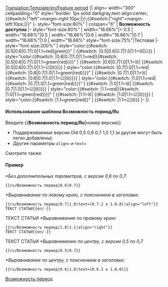 <noinclude>[[Translation:Template/en/Feature period]]</noinclude><noinclude>
</noinclude><includeonly>{| align={{{align|"center"}}} width="300" cellpadding="0" style="border: 1px solid darkgray;text-align:center;{{#switch:{{{align|}}}|"left"=margin-right:10px;|}};{{#switch:{{{align|}}}|"right"=margin-left:10px;|}}"
|- style="font-size:80%"
| colspan="6" | '''Возможность доступна''' <span style="color:green">{{{text|}}}</span>
|- style="font-size:80%"
| width="16.66%"|< 0.5
| width="16.66%"|0.5
| width="16.66%"|0.6
| width="16.66%"|0.7
| width="16.66%"|1.0
| width="16.66%" style="font-size:75%"|Тестовая
|- style="font-size:200%"
| style="color:{{#switch: {{{1|}}}|0.5|0.6|0.7|1.0|1.1=red|green}}"<!---------------------------------------------- <0.5--
--> | {{#switch: {{{1|}}}|0.5|0.6|0.7|1.0|1.1=&#9746;|&#9745;}}
| style="color:{{#switch: {{{1|}}}|0.6|0.7|1.0|1.1=red|{{#switch: {{{2|}}}|0.5|0.6|0.7|1.0|1.1=green|red}}}}"<!----- 0.5--
--> | {{#switch: {{{1|}}}|0.6|0.7|1.0|1.1=&#9746;|<!--
-->{{#switch: {{{2|}}}|0.5|0.6|0.7|1.0|1.1=&#9745;|&#9746;}}}}
| style="color:{{#switch: {{{1|}}}|0.7|1.0|1.1=red|{{#switch: {{{2|}}}|0.6|0.7|1.0|1.1=green|red}}}}"<!------------- 0.6--
--> | {{#switch: {{{1|}}}|0.7|1.0|1.1=&#9746;|{{#switch: {{{2|}}}|0.6|0.7|1.0|1.1=&#9745;|&#9746;}}}}
| style="color:{{#switch: {{{1|}}}|1.0|1.1=red|{{#switch: {{{2|}}}|0.7|1.0|1.1=green|red}}}}"<!--------------------- 0.7--
--> | {{#switch: {{{1|}}}|1.0|1.1=&#9746;|<!--
-->{{#switch: {{{2|}}}|0.7|1.0|1.1=&#9745;|&#9746;}}}}
| style="color:{{#switch: {{{1|}}}|1.1=red|{{#switch: {{{2|}}}|1.0|1.1=green|red}}}}"<!----------------------------- 1.0--
--> | {{#switch: {{{1|}}}|1.1=&#9746;|<!--
-->{{#switch: {{{2|}}}|1.0|1.1=&#9745;|&#9746;}}}}
| style="color:{{#switch: {{{2|}}}|1.1=green|red}}"<!---------------------------------------------------------Тестовая--
--> | <!--
-->{{#switch: {{{2|}}}|1.1=&#9745;|&#9746;}}
|-
|}</includeonly><noinclude>

====Использование шаблона Возможность период/Ru====
Введите <nowiki>{{</nowiki>'''Возможность период/Ru'''<nowiki>|номер версии}}</nowiki>
*Поддерживаемые версии Old 0,5 0,6 0,7 1,0 1,1 (и другие могут быть легко добавлены).
*Другие параметры <code>align=</code> и <code>text=</code>
Смотрите также {{en/S|ru/Возможность}}

====Пример====
''*Без дополнительных параметров, с версии 0,6 по 0,7:''
<pre>{{ru/Возможность период|0.6|0.7}}</pre>
{{ru/Возможность период|0.6|0.7}}
''*Выравнивание по левому краю, с пояснением в заголовке:''
<pre>{{ru/Возможность период|0.7|1.0|text=(0.7.2 к 1.0.0)|align="left"}}
ТЕКСТ СТАТЬИ{{en/-}}</pre>
{{ru/Возможность период|0.7|1.0|text=(0.7.2 к 1.0.0)|align="left"}}
ТЕКСТ СТАТЬИ{{en/-}}
''*Выравнивание по правому краю:''
<pre>{{ru/Возможность период|1.0|1.1|align="right"}}
ТЕКСТ СТАТЬИ{{en/-}}</pre>
{{ru/Возможность период|1.0|1.1|align="right"}}
ТЕКСТ СТАТЬИ{{en/-}}
''*Выравнимание по центру, с версии 0,5 по 0,7''
<pre>{{ru/Возможность период|0.5|0.7}}</pre>
{{ru/Возможность период|0.5|0.7}}
''*Выравнивание по центру, с пояснением в заголовке:''
<pre>{{ru/Возможность период|0.6|1.0|text=(0.6.2 к 1.0.0)}}</pre>
{{ru/Возможность период|0.6|1.0|text=(0.6.2 к 1.0.0)}}

[[Category:ru/Шаблоны|Возможность период]]
</noinclude>